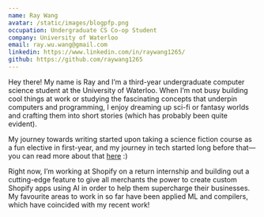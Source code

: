 ```yaml
---
name: Ray Wang
avatar: /static/images/blogpfp.png
occupation: Undergraduate CS Co-op Student
company: University of Waterloo
email: ray.wu.wang@gmail.com
linkedin: https://www.linkedin.com/in/raywang1265/
github: https://github.com/raywang1265
---
```


Hey there! My name is Ray and I’m a third-year undergraduate computer science student at the University of Waterloo. When I’m not busy building cool things at work or studying the fascinating concepts that underpin computers and programming, I enjoy dreaming up sci-fi or fantasy worlds and crafting them into short stories (which has probably been quite evident).

My journey towards writing started upon taking a science fiction course as a fun elective in first-year, and my journey in tech started long before that—you can read more about that [here](/stories/my-story-with-tech) :)

Right now, I’m working at Shopify on a return internship and building out a cutting-edge feature to give all merchants the power to create custom Shopify apps using AI in order to help them supercharge their businesses. My favourite areas to work in so far have been applied ML and compilers, which have coincided with my recent work!
